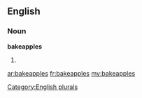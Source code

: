 ==English==

===Noun===
'''bakeapples'''

# {{plural of|[[bakeapple]]}}

[[Category:English plurals]]

[[ar:bakeapples]]
[[fr:bakeapples]]
[[my:bakeapples]]